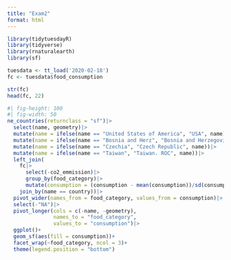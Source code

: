 ```yaml
---
title: "Exam2"
format: html
---
```


```r
library(tidytuesdayR)
library(tidyverse)
library(rnaturalearth)
library(sf)

tuesdata <- tt_load('2020-02-18')
fc <- tuesdata$food_consumption

str(fc)
head(fc, 22)
```


```r

#| fig-height: 100
#| fig-width: 50
ne_countries(returnclass = "sf")|>
  select(name, geometry)|>
  mutate(name = ifelse(name == "United States of America", "USA", name))|>
  mutate(name = ifelse(name == "Bosnia and Herz", "Bosnia and Herzegovina", name))|>
  mutate(name = ifelse(name == "Czechia", "Czech Republic", name))|>
  mutate(name = ifelse(name == "Taiwan", "Taiwan. ROC", name))|>
  left_join(
    fc|>
      select(-co2_emmission)|>
      group_by(food_category)|>
      mutate(consumption = (consumption - mean(consumption))/sd(consumption)),
    join_by(name == country))|>
  pivot_wider(names_from = food_category, values_from = consumption)|>
  select(-"NA")|>
  pivot_longer(cols = c(-name, -geometry),
               names_to = "food_category",
               values_to = "consumption")|>
  ggplot()+
  geom_sf(aes(fill = consumption))+
  facet_wrap(~food_category, ncol = 3)+
  theme(legend.position = "bottom")

```

